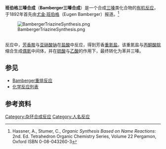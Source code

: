 '''班伯格三嗪合成'''（'''Bamberger三嗪合成'''）是一个合成[[三嗪|三嗪]]类化合物的[[有机反应|有机反应]]，于1892年首先由[[尤金·班伯格|尤金·班伯格]]（Eugen Bamberger）报道。<ref>Hassner, A., Stumer, C., ''Organic Synthesis Based on Name Reactions'': 2nd. Ed. Tetrahedron Organic Chemistry Series, Volume 22 Pergamon, Oxford ISBN 0-08-043260-3</ref>

[[File:BambergerTriazineSynthesis.png|center]]

<br />
反应中，[[芳香|芳香]][[胺|胺]]与[[亚硝酸钠|亚硝酸钠]]在[[盐酸|盐酸]]中反应，得到芳香[[重氮盐|重氮盐]]。该重氮盐与[[丙酮酸|丙酮酸]][[腙|腙]]缩合生成[[偶氮|偶氮]]中间体，并在[[硫酸|硫酸]]与[[乙酸|乙酸]]的作用下，最终转化为苯并三嗪。

== 参见 ==
* [[Bamberger重排反应|Bamberger重排反应]]
* [[化学反应列表|化学反应列表]]

== 参考资料 ==
<div class="references-small">
<references/>
</div>

[[Category:杂环合成反应|Category:杂环合成反应]]
[[Category:人名反应|Category:人名反应]]